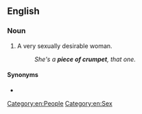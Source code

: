 ==English==

===Noun===
{{en-noun|pieces of crumpet}}

# {{lb|en|slang}} A very sexually desirable woman.
#: ''She's a '''piece of crumpet''', that one.''

====Synonyms====
* {{l|en|bit of crumpet}}

[[Category:en:People]]
[[Category:en:Sex]]